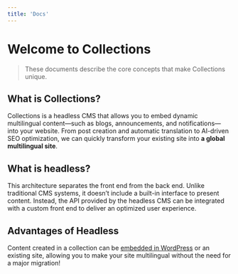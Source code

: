 ```yaml
---
title: 'Docs'
---
```


# Welcome to Collections

> These documents describe the core concepts that make Collections unique.

## What is Collections?

Collections is a headless CMS that allows you to embed dynamic multilingual content—such as blogs, announcements, and notifications—into your website. From post creation and automatic translation to AI-driven SEO optimization, we can quickly transform your existing site into **a global multilingual site**.

## What is headless?

This architecture separates the front end from the back end. Unlike traditional CMS systems, it doesn’t include a built-in interface to present content. Instead, the API provided by the headless CMS can be integrated with a custom front end to deliver an optimized user experience.

## Advantages of Headless

Content created in a collection can be [embedded in WordPress](https://collections.dev/docs/use-cases/embed-wordpress) or an existing site, allowing you to make your site multilingual without the need for a major migration!
